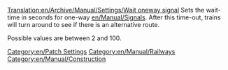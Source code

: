 [[Translation:en/Archive/Manual/Settings/Wait oneway signal]]
Sets the wait-time in seconds for one-way [[en/Manual/Signals]]. After this time-out, trains will turn around to see if there is an alternative route. 

Possible values are between 2 and 100.

[[Category:en/Patch Settings]]
[[Category:en/Manual/Railways]]
[[Category:en/Manual/Construction]]
{{en/Stub}}